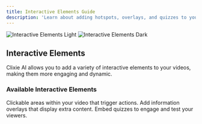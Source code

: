 ```yaml
---
title: Interactive Elements Guide
description: 'Learn about adding hotspots, overlays, and quizzes to your videos.'
---
```


<img
  className="block dark:hidden"
  src="/images/interactive-elements-light.svg"
  alt="Interactive Elements Light"
/>
<img
  className="hidden dark:block"
  src="/images/interactive-elements-dark.svg"
  alt="Interactive Elements Dark"
/>

## Interactive Elements

Clixie AI allows you to add a variety of interactive elements to your videos, making them more engaging and dynamic.

### Available Interactive Elements

<CardGroup cols={3}>
  <Card
    title="Hotspots"
    icon="location-dot"
    href="/docs/interactive-elements-guide#hotspots"
  >
    Clickable areas within your video that trigger actions.
  </Card>
  <Card
    title="Overlays"
    icon="window-maximize"
    href="/docs/interactive-elements-guide#overlays"
  >
    Add information overlays that display extra content.
  </Card>
  <Card
    title="Quizzes"
    icon="question-circle"
    href="/docs/interactive-elements-guide#quizzes"
  >
    Embed quizzes to engage and test your viewers.
  </Card>
</CardGroup>
